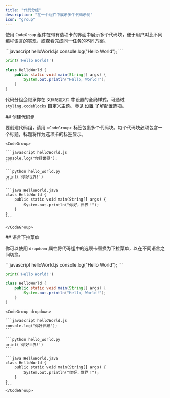 ```yaml
---
title: "代码分组"
description: "在一个组件中展示多个代码示例"
icon: "group"
---
```


使用 `CodeGroup` 组件在带有选项卡的界面中展示多个代码块，便于用户对比不同编程语言的实现，或查看完成同一任务的不同方案。

<CodeGroup>
  ```javascript helloWorld.js
  console.log("Hello World");
  ```

  ```python hello_world.py
  print('Hello World!')
  ```

  ```java HelloWorld.java
  class HelloWorld {
      public static void main(String[] args) {
          System.out.println("Hello, World!");
      }
  }
  ```
</CodeGroup>

代码分组会继承你在 `文档配置文件` 中设置的全局样式。可通过 `styling.codeblocks` 自定义主题。参见 [设置](/zh/settings#styling) 了解配置选项。

<div id="creating-code-groups">
  ## 创建代码组
</div>

要创建代码组，请用 `<CodeGroup>` 标签包裹多个代码块。每个代码块必须包含一个标题，标题将作为选项卡的标签显示。

````mdx
<CodeGroup>

```javascript helloWorld.js
console.log("你好世界");
```

```python hello_world.py
print('你好世界!')
```

```java HelloWorld.java
class HelloWorld {
    public static void main(String[] args) {
        System.out.println("你好，世界！");
    }
}
```

</CodeGroup>
````

<div id="language-dropdown">
  ## 语言下拉菜单
</div>

你可以使用 `dropdown` 属性将代码组中的选项卡替换为下拉菜单，以在不同语言之间切换。

<CodeGroup dropdown>
  ```javascript helloWorld.js
  console.log("Hello World");
  ```

  ```python hello_world.py
  print('Hello World!')
  ```

  ```java HelloWorld.java
  class HelloWorld {
      public static void main(String[] args) {
          System.out.println("Hello, World!");
      }
  }
  ```
</CodeGroup>

````mdx highlight=1
<CodeGroup dropdown>

```javascript helloWorld.js
console.log("你好世界");
```

```python hello_world.py
print('你好世界!')
```

```java HelloWorld.java
class HelloWorld {
    public static void main(String[] args) {
        System.out.println("你好，世界！");
    }
}
```
</CodeGroup>
````
